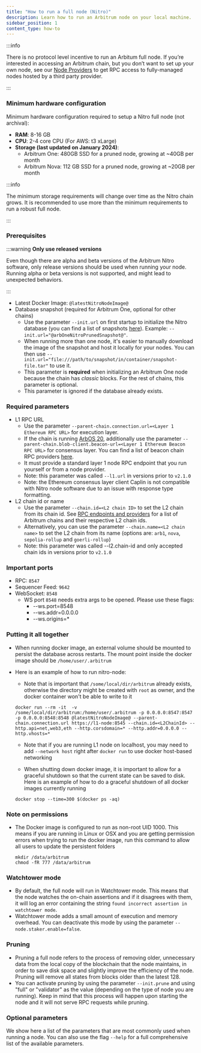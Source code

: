 ```yaml
---
title: "How to run a full node (Nitro)"
description: Learn how to run an Arbitrum node on your local machine.
sidebar_position: 1
content_type: how-to
---
```


:::info

There is no protocol level incentive to run an Arbitum full node. If you’re interested in accessing an Arbitrum chain, but you don’t want to set up your own node, see our [Node Providers](../node-providers.mdx) to get RPC access to fully-managed nodes hosted by a third party provider.

:::

### Minimum hardware configuration

Minimum hardware configuration required to setup a Nitro full node (not archival):

- **RAM**: 8-16 GB
- **CPU**: 2-4 core CPU (For AWS: t3 xLarge)
- **Storage (last updated on January 2024)**:
  - Arbitrum One: 480GB SSD for a pruned node, growing at ~40GB per month
  - Arbitrum Nova: 112 GB SSD for a pruned node, growing at ~20GB per month

:::info

The minimum storage requirements will change over time as the Nitro chain grows. It is recommended to use more than the minimum requirements to run a robust full node.

:::

### Prerequisites

:::warning
**Only use released versions**

Even though there are alpha and beta versions of the <a data-quicklook-from='arbitrum-nitro'>Arbitrum Nitro software</a>, only release versions should be used when running your node. Running alpha or beta versions is not supported, and might lead to unexpected behaviors.

:::

- Latest Docker Image: <code>@latestNitroNodeImage@</code>
- Database snapshot (required for Arbitrum One, optional for other chains)
  - Use the parameter `--init.url` on first startup to initialize the Nitro database (you can find a list of snapshots [here](https://snapshot.arbitrum.foundation/index.html)). Example: <code>--init.url="@arbOneNitroPrunedSnapshot@"</code>.
  - When running more than one node, it's easier to manually download the image of the snapshot and host it locally for your nodes. You can then use `--init.url="file:///path/to/snapshot/in/container/snapshot-file.tar"` to use it.
  - This parameter is **required** when initializing an Arbitrum One node because the chain has _classic_ blocks. For the rest of chains, this parameter is optional.
  - This parameter is ignored if the database already exists.

### Required parameters

- L1 RPC URL
  - Use the parameter `--parent-chain.connection.url=<Layer 1 Ethereum RPC URL>` for execution layer.
  - If the chain is running [ArbOS 20](/node-running/reference/arbos-software-releases/arbos20.mdx), additionally use the parameter `--parent-chain.blob-client.beacon-url=<Layer 1 Ethereum Beacon RPC URL>` for consensus layer. You can find a list of beacon chain RPC providers [here](/node-running/reference/ethereum-beacon-rpc-providers.mdx).
  - It must provide a standard layer 1 node RPC endpoint that you run yourself or from a node provider.
  - Note: this parameter was called `--l1.url` in versions prior to `v2.1.0`
  - Note: the Ethereum consensus layer client Caplin is not compatible with Nitro node software due to an issue with response type formatting.
- L2 chain id or name
  - Use the parameter `--chain.id=<L2 chain ID>` to set the L2 chain from its chain id. See [RPC endpoints and providers](/node-running/node-providers.mdx#rpc-endpoints) for a list of Arbitrum chains and their respective L2 chain ids.
  - Alternatively, you can use the parameter `--chain.name=<L2 chain name>` to set the L2 chain from its name (options are: `arb1`, `nova`, `sepolia-rollup` and `goerli-rollup`)
  - Note: this parameter was called --l2.chain-id and only accepted chain ids in versions prior to `v2.1.0`

### Important ports

- RPC: `8547`
- Sequencer Feed: `9642`
- WebSocket: `8548`
  - WS port `8548` needs extra args to be opened. Please use these flags:
    - --ws.port=8548
    - --ws.addr=0.0.0.0
    - --ws.origins=\*

### Putting it all together

- When running docker image, an external volume should be mounted to persist the database across restarts. The mount point inside the docker image should be `/home/user/.arbitrum`
- Here is an example of how to run nitro-node:

  - Note that is important that `/some/local/dir/arbitrum` already exists, otherwise the directory might be created with `root` as owner, and the docker container won't be able to write to it

  ```shell
  docker run --rm -it  -v /some/local/dir/arbitrum:/home/user/.arbitrum -p 0.0.0.0:8547:8547 -p 0.0.0.0:8548:8548 @latestNitroNodeImage@ --parent-chain.connection.url https://l1-node:8545 --chain.id=<L2ChainId> --http.api=net,web3,eth --http.corsdomain=* --http.addr=0.0.0.0 --http.vhosts=*
  ```

  - Note that if you are running L1 node on localhost, you may need to add `--network host` right after `docker run` to use docker host-based networking

  - When shutting down docker image, it is important to allow for a graceful shutdown so that the current state can be saved to disk. Here is an example of how to do a graceful shutdown of all docker images currently running

  ```shell
  docker stop --time=300 $(docker ps -aq)
  ```

### Note on permissions

- The Docker image is configured to run as non-root UID 1000. This means if you are running in Linux or OSX and you are getting permission errors when trying to run the docker image, run this command to allow all users to update the persistent folders
  ```shell
  mkdir /data/arbitrum
  chmod -fR 777 /data/arbitrum
  ```

### Watchtower mode

- By default, the full node will run in Watchtower mode. This means that the node watches the on-chain assertions and if it disagrees with them, it will log an error containing the string `found incorrect assertion in watchtower mode`.
- Watchtower mode adds a small amount of execution and memory overhead. You can deactivate this mode by using the parameter `--node.staker.enable=false`.

### Pruning

- Pruning a full node refers to the process of removing older, unnecessary data from the local copy of the blockchain that the node maintains, in order to save disk space and slightly improve the efficiency of the node. Pruning will remove all states from blocks older than the latest 128.
- You can activate pruning by using the parameter `--init.prune` and using "full" or "validator" as the value (depending on the type of node you are running). Keep in mind that this process will happen upon starting the node and it will not serve RPC requests while pruning.

### Optional parameters

We show here a list of the parameters that are most commonly used when running a node. You can also use the flag `--help` for a full comprehensive list of the available parameters.


<OptionalOrbitCompatibleCLIFlagsPartial />
